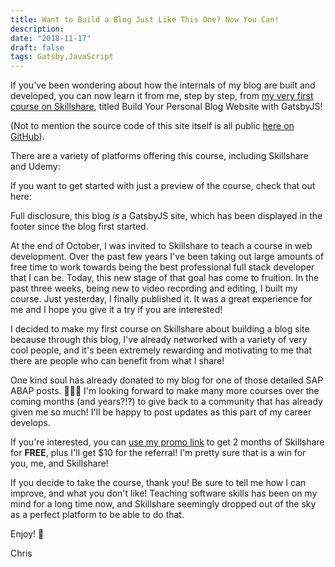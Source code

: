 ```yaml
---
title: Want to Build a Blog Just Like This One? Now You Can!
description:
date: "2018-11-17"
draft: false
tags: Gatsby,JavaScript
---
```



<AudioPlayer audioSrc="/audio/want-to-build-this-blog-now-you-can/audio.mp3"/>

If you've been wondering about how the internals of my blog are built and developed, you can now learn it from me, step by step, from [my very first course on Skillshare](https://skl.sh/2qGtFlG), titled <Sparkles>Build Your Personal Blog Website with GatsbyJS!</Sparkles>

(Not to mention the source code of this site itself is all public [here on GitHub](https://github.com/frewinchristopher/chrisfrew.in)). 

There are a variety of platforms offering this course, including Skillshare and Udemy:

<LinkPreview url="https://skl.sh/2qGtFlG" fallbackTitle="Skillshare"/>

<LinkPreview url="https://www.udemy.com/course/blog-with-gatsby-js" fallbackTitle="Udemy"/>

If you want to get started with just a preview of the course, check that out here:

<LinkPreview url="https://www.youtube.com/watch?v=z0omDiN1XfY&list=PLOX_mQri1cCkC1FvLGjIH_9Sx0sZeTEVq" fallbackTitle="Youtube (First 3 Lessons)"/>

Full disclosure, this blog _is_ a GatsbyJS site, which has been displayed in the footer since the blog first started.

At the end of October, I was invited to Skillshare to teach a course in web development. Over the past few years I've been taking out large amounts of free time to work towards being the best professional full stack developer that I can be. Today, this new stage of that goal has come to fruition. In the past three weeks, being new to video recording and editing, I built my course. Just yesterday, I finally published it. It was a great experience for me and I hope you give it a try if you are interested!

I decided to make my first course on Skillshare about building a blog site because through this blog, I've already networked with a variety of very cool people, and it's been extremely rewarding and motivating to me that there are people who can benefit from what I share! 

One kind soul has already donated to my blog for one of those detailed SAP ABAP posts. 🙏🙏🙏 I'm looking forward to make many more courses over the coming months (and years?!?) to give back to a community that has already given me so much! I'll be happy to post updates as this part of my career develops.

If you're interested, you can [use my promo link](https://skl.sh/2qGtFlG) to get 2 months of Skillshare for **FREE**, plus I'll get $10 for the referral! I'm pretty sure that is a win for you, me, and Skillshare!

If you decide to take the course, thank you! Be sure to tell me how I can improve, and what you don't like! Teaching software skills has been on my mind for a long time now, and Skillshare seemingly dropped out of the sky as a perfect platform to be able to do that.

Enjoy! 🍺

Chris